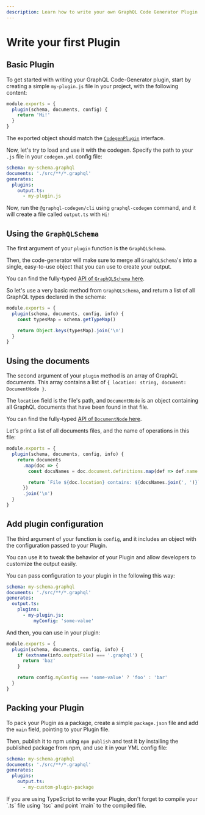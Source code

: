 ```yaml
---
description: Learn how to write your own GraphQL Code Generator Plugin. You can use it to generate custom output, or to extend the existing plugins.
---
```



# Write your first Plugin

## Basic Plugin

To get started with writing your GraphQL Code-Generator plugin, start by creating a simple `my-plugin.js` file in your project, with the following content:

```js filename="my-plugin.js"
module.exports = {
  plugin(schema, documents, config) {
    return 'Hi!'
  }
}
```

The exported object should match the [`CodegenPlugin`](https://github.com/dotansimha/graphql-code-generator/blob/e3af1dbc80a998444a1d1b353f127f297c6a09d0/packages/utils/plugins-helpers/src/types.ts#L552) interface.

Now, let's try to load and use it with the codegen. Specify the path to your `.js` file in your `codegen.yml` config file:

```yaml filename="codegen.yml" {5}
schema: my-schema.graphql
documents: './src/**/*.graphql'
generates:
  plugins:
    output.ts:
      - my-plugin.js
```

Now, run the `@graphql-codegen/cli` using `graphql-codegen` command, and it will create a file called `output.ts` with `Hi!`

## Using the `GraphQLSchema`

The first argument of your `plugin` function is the `GraphQLSchema`.

Then, the code-generator will make sure to merge all `GraphQLSchema`'s into a single, easy-to-use object that you can use to create your output.

You can find the fully-typed [API of `GraphQLSchema` here](https://github.com/graphql/graphql-js/blob/2df59f18dd3f3c415eaba57d744131a674079ddf/src/type/schema.ts#L129).

So let's use a very basic method from `GraphQLSchema`, and return a list of all GraphQL types declared in the schema:

```js filename="my-plugin.js"
module.exports = {
  plugin(schema, documents, config, info) {
    const typesMap = schema.getTypeMap()

    return Object.keys(typesMap).join('\n')
  }
}
```

## Using the documents

The second argument of your `plugin` method is an array of GraphQL documents. This array contains a list of `{ location: string, document: DocumentNode }`.

The `location` field is the file's path, and `DocumentNode` is an object containing all GraphQL documents that have been found in that file.

You can find the fully-typed [API of `DocumentNode` here](https://github.com/graphql/graphql-js/blob/main/src/language/ast.ts#L249-L253).

Let's print a list of all documents files, and the name of operations in this file:

```js filename="my-plugin.js"
module.exports = {
  plugin(schema, documents, config, info) {
    return documents
      .map(doc => {
        const docsNames = doc.document.definitions.map(def => def.name.value)

        return `File ${doc.location} contains: ${docsNames.join(', ')}`
      })
      .join('\n')
  }
}
```

## Add plugin configuration

The third argument of your function is `config`, and it includes an object with the configuration passed to your Plugin.

You can use it to tweak the behavior of your Plugin and allow developers to customize the output easily.

You can pass configuration to your plugin in the following this way:

```yaml filename="codegen.yml" {6}
schema: my-schema.graphql
documents: './src/**/*.graphql'
generates:
  output.ts:
    plugins:
      - my-plugin.js:
          myConfig: 'some-value'
```

And then, you can use in your plugin:

```js filename="my-plugin.js"
module.exports = {
  plugin(schema, documents, config, info) {
    if (extname(info.outputFile) === '.graphql') {
      return 'baz'
    }

    return config.myConfig === 'some-value' ? 'foo' : 'bar'
  }
}
```

## Packing your Plugin

To pack your Plugin as a package, create a simple `package.json` file and add the `main` field, pointing to your Plugin file.

Then, publish it to npm using `npm publish` and test it by installing the published package from npm, and use it in your YML config file:

```yaml filename="codegen.yml" {5}
schema: my-schema.graphql
documents: './src/**/*.graphql'
generates:
  plugins:
    output.ts:
      - my-custom-plugin-package
```

<Callout>
  If you are using TypeScript to write your Plugin, don't forget to compile your `.ts` file using `tsc` and point `main`
  to the compiled file.
</Callout>
